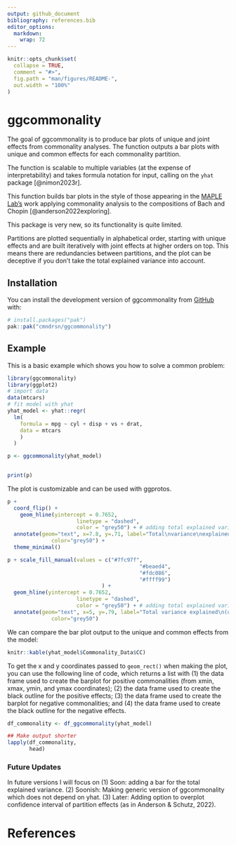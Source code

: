 ```yaml
---
output: github_document
bibliography: references.bib
editor_options: 
  markdown: 
    wrap: 72
---
```


<!-- README.md is generated from README.Rmd. Please edit that file -->

```r
knitr::opts_chunk$set(
  collapse = TRUE,
  comment = "#>",
  fig.path = "man/figures/README-",
  out.width = "100%"
)
```

# ggcommonality

<!-- badges: start -->

<!-- badges: end -->

The goal of ggcommonality is to produce bar plots of unique and joint
effects from commonality analyses. The function outputs a bar plots with
unique and common effects for each commonality partition.

The function is scalable to multiple variables (at the expense of
interpretability) and takes formula notation for input, calling on the
`yhat` package [@nimon2023r].

This function builds bar plots in the style of those appearing in the
[MAPLE Lab's](https://maplelab.net) work applying commonality analysis
to the compositions of Bach and Chopin [@anderson2022exploring].

This package is very new, so its functionality is quite limited.

Partitions are plotted sequentially in alphabetical order, starting with
unique effects and are built iteratively with joint effects at higher
orders on top. This means there are redundancies between partitions, and
the plot can be deceptive if you don't take the total explained variance
into account.

## Installation

You can install the development version of ggcommonality from
[GitHub](https://github.com/) with:

``` r
# install.packages("pak")
pak::pak("cmndrsn/ggcommonality")
```

## Example

This is a basic example which shows you how to solve a common problem:

```r
library(ggcommonality)
library(ggplot2)
# import data
data(mtcars)
# fit model with yhat
yhat_model <- yhat::regr(
  lm(
    formula = mpg ~ cyl + disp + vs + drat,
    data = mtcars
    )
  )

p <- ggcommonality(yhat_model)
  

print(p)
```

The plot is customizable and can be used with ggprotos.

```r
p + 
  coord_flip() +
    geom_hline(yintercept = 0.7652,
                      linetype = "dashed",
                      color = "grey50") + # adding total explained variance
  annotate(geom="text", x=7.8, y=.71, label="Total\nvariance\nexplained\n(unique + joint)",
              color="grey50") +
  theme_minimal()
```

```r
p + scale_fill_manual(values = c("#7fc97f",
                                          "#beaed4",
                                          "#fdc086",
                                          "#ffff99")
                              ) +
  geom_hline(yintercept = 0.7652,
                      linetype = "dashed",
                      color = "grey50") + # adding total explained variance
  annotate(geom="text", x=5, y=.79, label="Total variance explained\n(unique + joint)",
              color="grey50")

```

We can compare the bar plot output to the unique and common effects from
the model:

```r
knitr::kable(yhat_model$Commonality_Data$CC)
```

To get the x and y coordinates passed to `geom_rect()` when making the
plot, you can use the following line of code, which returns a list with
(1) the data frame used to create the barplot for positive commonalities
(from xmin, xmax, ymin, and ymax coordinates); (2) the data frame used
to create the black outline for the positive effects; (3) the data frame
used to create the barplot for negative commonalities; and (4) the data
frame used to create the black outline for the negative effects.

```r
df_commonality <- df_ggcommonality(yhat_model) 

## Make output shorter
lapply(df_commonality,
       head)

```

### Future Updates

In future versions I will focus on (1) Soon: adding a bar for the total
explained variance. (2) Soonish: Making generic version of ggcommonality
which does not depend on yhat. (3) Later: Adding option to overplot
confidence interval of partition effects (as in Anderson & Schutz,
2022).

# References
